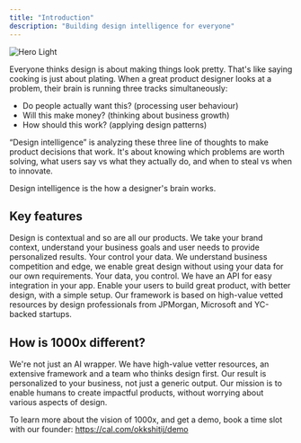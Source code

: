 ```yaml
---
title: "Introduction"
description: "Building design intelligence for everyone"
---
```


<img
  className="block dark:hidden"
  src="/images/hero-light.png"
  alt="Hero Light"
/>

Everyone thinks design is about making things look pretty. That's like saying cooking is just about plating. When a great product designer looks at a problem, their brain is running three tracks simultaneously:

- Do people actually want this? (processing user behaviour)
- Will this make money? (thinking about business growth)
- How should this work? (applying design patterns)

“Design intelligence” is analyzing these three line of thoughts to make product decisions that work. It's about knowing which problems are worth solving, what users say vs what they actually do, and when to steal vs when to innovate.

<Tip>
  Design intelligence is the how a designer's brain works.
</Tip>

## Key features

<CardGroup cols="2">
  <Card title="Business Intelligence" icon="brain" href="https://mintlify.com/docs/quickstart">
    Design is contextual and so are all our products. We take your brand context, understand your business goals and user needs to provide personalized results.
  </Card>
  <Card title="User Control and Safety" icon="shield" href="https://mintlify.com/docs/development">
    Your control your data. We understand business competition and edge, we enable great design without using your data for our own requirements. Your data, you control.
  </Card>
  <Card title="Simple Integration" icon="plug">
    We have an API for easy integration in your app. Enable your users to build great product, with better design, with a simple setup.
  </Card>
  <Card title="Extensive Framework" icon="lightbulb">
    Our framework is based on high-value vetted resources by design professionals from JPMorgan, Microsoft and YC-backed startups.
  </Card>
</CardGroup>

## How is 1000x different?

We're not just an AI wrapper. We have high-value vetter resources, an extensive framework and a team who thinks design first. Our result is personalized to your business, not just a generic output. Our mission is to enable humans to create impactful products, without worrying about various aspects of design.

<Tooltip tip="">To learn more about the vision of 1000x, and get a demo</Tooltip>, book a time slot with our founder: <https://cal.com/okkshitij/demo>
